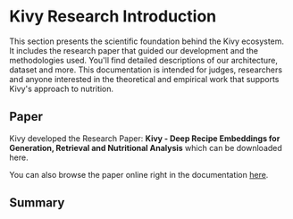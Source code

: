 
# Kivy Research Introduction

This section presents the scientific foundation behind the Kivy ecosystem. It includes the research paper that guided our development and the methodologies used. You'll find detailed descriptions of our architecture, dataset and more. This documentation is intended for judges, researchers and anyone interested in the theoretical and empirical work that supports Kivy's approach to nutrition.

## Paper

Kivy developed the Research Paper: **Kivy - Deep Recipe Embeddings for Generation, Retrieval and
Nutritional Analysis** which can be downloaded here.

<FileDownload
  name='Kivy Research Introduction.pdf'
  href='https://drive.google.com/uc?id=1jUXxzN8PURERoxYbEd-T2kPQgI-d4-xp'
  size='815 KB'
/>

You can also browse the paper online right in the documentation [here](/docs/research/research-paper/abstract).

## Summary

